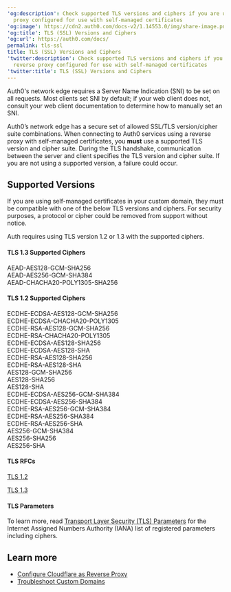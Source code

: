 ---
'og:description': Check supported TLS versions and ciphers if you are using a reverse
  proxy configured for use with self-managed certificates
'og:image': https://cdn2.auth0.com/docs-v2/1.14553.0/img/share-image.png
'og:title': TLS (SSL) Versions and Ciphers
'og:url': https://auth0.com/docs/
permalink: tls-ssl
title: TLS (SSL) Versions and Ciphers
'twitter:description': Check supported TLS versions and ciphers if you are using a
  reverse proxy configured for use with self-managed certificates
'twitter:title': TLS (SSL) Versions and Ciphers
---
<Card title="Before you start">

Auth0's network edge requires a Server Name Indication (SNI) to be set on all requests. Most clients set SNI by default; if your web client does not, consult your web client documentation to determine how to manually set an SNI.

</Card>

Auth0’s network edge has a secure set of allowed SSL/TLS version/cipher suite combinations. When connecting to Auth0 services using a reverse proxy with self-managed certificates, you **must** use a supported TLS version and cipher suite. During the TLS handshake, communication between the server and client specifies the TLS version and cipher suite. If you are not using a supported version, a failure could occur.

## Supported Versions

<Callout icon="file-lines" color="#0EA5E9" iconType="regular">

If you are using self-managed certificates in your custom domain, they must be compatible with one of the below TLS versions and ciphers. For security purposes, a protocol or cipher could be removed from support without notice.

</Callout>

Auth requires using TLS version 1.2 or 1.3 with the supported ciphers.

#### TLS 1.3 Supported Ciphers

AEAD-AES128-GCM-SHA256  
AEAD-AES256-GCM-SHA384  
AEAD-CHACHA20-POLY1305-SHA256

#### TLS 1.2 Supported Ciphers

ECDHE-ECDSA-AES128-GCM-SHA256   
ECDHE-ECDSA-CHACHA20-POLY1305   
ECDHE-RSA-AES128-GCM-SHA256   
ECDHE-RSA-CHACHA20-POLY1305   
ECDHE-ECDSA-AES128-SHA256   
ECDHE-ECDSA-AES128-SHA   
ECDHE-RSA-AES128-SHA256   
ECDHE-RSA-AES128-SHA   
AES128-GCM-SHA256   
AES128-SHA256   
AES128-SHA   
ECDHE-ECDSA-AES256-GCM-SHA384   
ECDHE-ECDSA-AES256-SHA384   
ECDHE-RSA-AES256-GCM-SHA384   
ECDHE-RSA-AES256-SHA384   
ECDHE-RSA-AES256-SHA   
AES256-GCM-SHA384   
AES256-SHA256   
AES256-SHA

#### TLS RFCs

[TLS 1.2](https://tools.ietf.org/html/rfc5246)

[TLS 1.3](https://tools.ietf.org/html/rfc8446)

#### TLS Parameters

To learn more, read [Transport Layer Security (TLS) Parameters](https://www.iana.org/assignments/tls-parameters) for the Internet Assigned Numbers Authority (IANA) list of registered parameters including ciphers.

## Learn more

* [Configure Cloudflare as Reverse Proxy](/docs/customize/custom-domains/self-managed-certificates/configure-cloudflare-for-use-as-reverse-proxy)
* [Troubleshoot Custom Domains](/docs/troubleshoot/integration-extensibility-issues/troubleshoot-custom-domains)